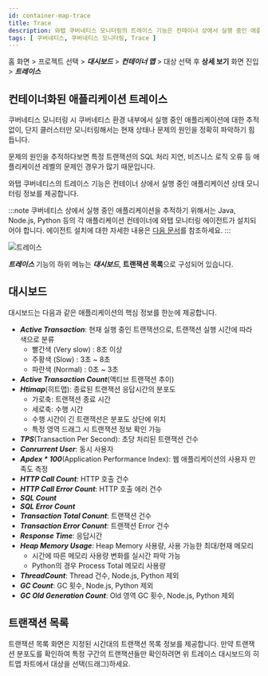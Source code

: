 ```yaml
---
id: container-map-trace
title: Trace
description: 와탭 쿠버네티스 모니터링의 트레이스 기능은 컨테이너 상에서 실행 중인 애플리케이션 상태 모니터링 정보를 제공합니다.
tags: [ 쿠버네티스, 쿠버네티스 모니터링, Trace ]
---
```


홈 화면 > 프로젝트 선택 > ***대시보드*** > ***컨테이너 맵*** > 대상 선택 후 **상세 보기** 화면 진입 > ***트레이스***

## 컨테이너화된 애플리케이션 트레이스

쿠버네티스 모니터링 시 쿠버네티스 환경 내부에서 실행 중인 애플리케이션에 대한 추적 없이, 단지 클러스터만 모니터링해서는 현재 상태나 문제의 원인을 정확히 파악하기 힘듭니다.

문제의 원인을 추적하다보면 특정 트랜잭션의 SQL 처리 지연, 비즈니스 로직 오류 등 애플리케이션 레벨의 문제인 경우가 많기 때문입니다.

와탭 쿠버네티스의 트레이스 기능은 컨테이너 상에서 실행 중인 애플리케이션 상태 모니터링 정보를 제공합니다.

:::note
쿠버네티스 상에서 실행 중인 애플리케이션을 추적하기 위해서는 Java, Node.js, Python 등의 각 애플리케이션 컨테이너에 와탭 모니터링 에이전트가 설치되어야 합니다. 에이전트 설치에 대한 자세한 내용은 [다음 문서](install-application-agent)를 참조하세요.
:::

![트레이스](https://img.whatap.io/media/images/whatap_kubernetes_container_map_trace_example.png)

***트레이스*** 기능의 하위 메뉴는 ***대시보드***, **트랜잭션 목록**으로 구성되어 있습니다.

## 대시보드

대시보드는 다음과 같은 애플리케이션의 핵심 정보를 한눈에 제공합니다.

* ***Active Transaction***: 현재 실행 중인 트랜잭션으로, 트랜잭션 실행 시간에 따라 색으로 분류
  * 빨간색 (Very slow) : 8초 이상
  * 주황색 (Slow) : 3초 ~ 8초
  * 파란색 (Normal) : 0초 ~ 3초
* ***Active Transaction Count***(액티브 트랜잭션 추이)
* ***Htimap***(히트맵): 종료된 트랜잭션 응답시간의 분포도
  * 가로축: 트랜잭션 종료 시간
  * 세로축: 수행 시간
  * 수행 시간이 긴 트랜잭션은 분포도 상단에 위치
  * 특정 영역 드래그 시 트랜잭션 정보 확인 가능
* ***TPS***(Transaction Per Second): 초당 처리된 트랜잭션 건수
* ***Conrurrent User***: 동시 사용자
* ***Apdex * 100***(Application Performance Index): 웹 애플리케이션의 사용자 만족도 측정
* ***HTTP Call Count***: HTTP 호출 건수
* ***HTTP Call Error Count***: HTTP 호출 에러 건수
* ***SQL Count***
* ***SQL Error Count***
* ***Transaction Total Conunt***: 트랜잭션 건수
* ***Transaction Error Conunt***: 트랜잭션 Error 건수
* ***Response Time***: 응답시간
* ***Heap Memory Usage***: Heap Memory 사용량, 사용 가능한 최대/현재 메모리
  * 시간에 따른 메모리 사용량 변화를 실시간 파악 가능
  * Python의 경우 Process Total 메모리 사용량
* ***ThreadCount***: Thread 건수, Node.js, Python 제외
* ***GC Count***: GC 횟수, Node.js, Python 제외
* ***GC Old Generation Count***: Old 영역 GC 횟수, Node.js, Python 제외

## 트랜잭션 목록

트랜잭션 목록 화면은 지정된 시간대의 트랜잭션 목록 정보를 제공합니다. 만약 트랜잭션 분포도를 확인하여 특정 구간의 트랜잭션들만 확인하려면 위 트레이스 대시보드의 히트맵 차트에서 대상을 선택(드래그)하세요.